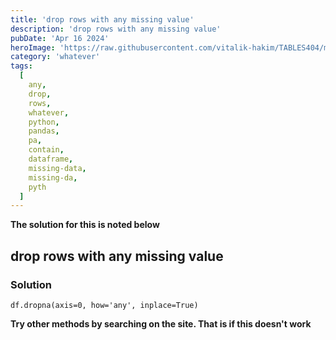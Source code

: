 ```yaml
---
title: 'drop rows with any missing value'
description: 'drop rows with any missing value'
pubDate: 'Apr 16 2024'
heroImage: 'https://raw.githubusercontent.com/vitalik-hakim/TABLES404/main/error_b/misc.png'
category: 'whatever'
tags:
  [
    any,
    drop,
    rows,
    whatever,
    python,
    pandas,
    pa,
    contain,
    dataframe,
    missing-data,
    missing-da,
    pyth
  ]
---
```


**The solution for this is noted below**

## drop rows with any missing value

### Solution

```whatever
df.dropna(axis=0, how='any', inplace=True)
```

**Try other methods by searching on the site. That is if this doesn't work**

